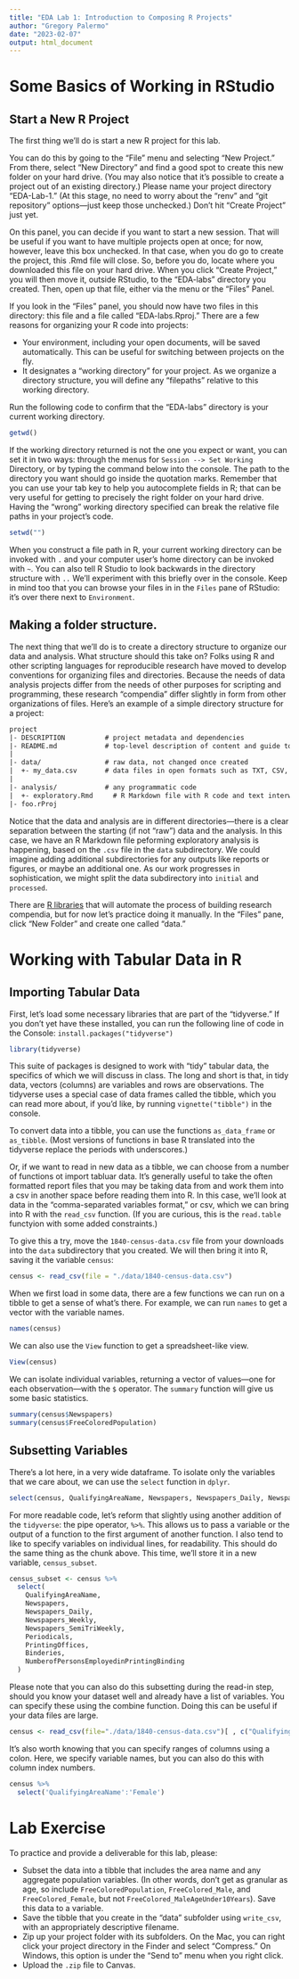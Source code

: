 ```yaml
---
title: "EDA Lab 1: Introduction to Composing R Projects"
author: "Gregory Palermo"
date: "2023-02-07"
output: html_document
---
```


# Some Basics of Working in RStudio

## Start a New R Project

The first thing we'll do is start a new R project for this lab.

You can do this by going to the "File" menu and selecting "New Project." From there, select "New Directory" and find a good spot to create this new folder on your hard drive. (You may also notice that it's possible to create a project out of an existing directory.) Please name your project directory "EDA-Lab-1." (At this stage, no need to worry about the "renv" and "git repository" options—just keep those unchecked.) Don't hit "Create Project" just yet.

On this panel, you can decide if you want to start a new session. That will be useful if you want to have multiple projects open at once; for now, however, leave this box unchecked. In that case, when you do go to create the project, this .Rmd file will close. So, before you do, locate where you downloaded this file on your hard drive. When you click "Create Project," you will then move it, outside RStudio, to the "EDA-labs" directory you created. Then, open up that file, either via the menu or the "Files" Panel. 

If you look in the "Files" panel, you should now have two files in this directory: this file and a file called "EDA-labs.Rproj." There are a few reasons for organizing your R code into projects: 

- Your environment, including your open documents, will be saved automatically. This can be useful for switching between projects on the fly.
- It designates a "working directory" for your project. As we organize a directory structure, you will define any "filepaths" relative to this working directory.

Run the following code to confirm that the "EDA-labs" directory is your current working directory.

```r
getwd()
```

If the working directory returned is not the one you expect or want, you can set it in two ways: through the menus for `Session --> Set Working` Directory, or by typing the command below into the console. The path to the directory you want should go inside the quotation marks. Remember that you can use your tab key to help you autocomplete fields in R; that can be very useful for getting to precisely the right folder on your hard drive. Having the "wrong" working directory specified can break the relative file paths in your project's code.

```r
setwd("")
```

When you construct a file path in R, your current working directory can be invoked with `.` and your computer user's home directory can be invoked with `~`. You can also tell R Studio to look backwards in the directory structure with `..` We'll experiment with this briefly over in the console. Keep in mind too that you can browse your files in in the `Files` pane of RStudio: it's over there next to `Environment`.

## Making a folder structure.

The next thing that we'll do is to create a directory structure to organize our data and analysis. What structure should this take on? Folks using R and other scripting languages for reproducible research have moved to develop conventions for organizing files and directories. Because the needs of data analysis projects differ from the needs of other purposes for scripting and programming, these research "compendia" differ slightly in form from other organizations of files. Here's an example of a simple directory structure for a project:

```txt
project
|- DESCRIPTION          # project metadata and dependencies 
|- README.md            # top-level description of content and guide to users
|
|- data/                # raw data, not changed once created
|  +- my_data.csv       # data files in open formats such as TXT, CSV, TSV, etc.
|
|- analysis/            # any programmatic code 
|  +- exploratory.Rmd     # R Markdown file with R code and text interwoven
|- foo.rProj
```

Notice that the data and analysis are in different directories—there is a clear separation between the starting (if not "raw") data and the analysis. In this case, we have an R Markdown file peforming exploratory analysis is happening, based on the `.csv` file in the `data` subdirectory. We could imagine adding additional subdirectories for any outputs like reports or figures, or maybe an additional one. As our work progresses in sophistication, we might split the data subdirectory into `initial` and `processed`.

There are [R libraries](https://marce10.github.io/sketchy/index.html) that will automate the process of building research compendia, but for now let's practice doing it manually. In the "Files" pane, click "New Folder" and create one called "data."

# Working with Tabular Data in R

## Importing Tabular Data

First, let's load some necessary libraries that are part of the "tidyverse." If you don't yet have these installed, you can run the following line of code in the Console: `install.packages("tidyverse")`

```r
library(tidyverse)
```

This suite of packages is designed to work with "tidy" tabular data, the specifics of which we will discuss in class. The long and short is that, in tidy data, vectors (columns) are variables and rows are observations. The tidyverse uses a special case of data frames called the tibble, which you can read more about, if you'd like, by running `vignette("tibble")` in the console. 

To convert data into a tibble, you can use the functions `as_data_frame` or `as_tibble`. (Most versions of functions in base R translated into the tidyverse replace the periods with underscores.) 

Or, if we want to read in new data as a tibble, we can choose from a number of functions ot import tabluar data. It's generally useful to take the often formatted report files that you may be taking data from and work them into a csv in another space before reading them into R. In this case, we'll look at data in the "comma-separated variables format," or csv, which we can bring into R with the `read_csv` function. (If you are curious, this is the `read.table` functyion with some added constraints.)

To give this a try, move the `1840-census-data.csv` file from your downloads into the `data` subdirectory that you created. We will then bring it into R, saving it the variable `census`:

```r
census <- read_csv(file = "./data/1840-census-data.csv")
```

When we first load in some data, there are a few functions we can run on a tibble to get a sense of what's there. For example, we can run `names` to get a vector with the variable names.

```r
names(census)
```

We can also use the `View` function to get a spreadsheet-like view.

```r
View(census)
```

We can isolate individual variables, returning a vector of values—one for each observation—with the `$` operator. The `summary` function will give us some basic statistics.

```r
summary(census$Newspapers)
summary(census$FreeColoredPopulation)
```

## Subsetting Variables

There's a lot here, in a very wide dataframe. To isolate only the variables that we care about, we can use the `select` function in `dplyr`.

```r
select(census, QualifyingAreaName, Newspapers, Newspapers_Daily, Newspapers_Weekly, Newspapers_SemiTriWeekly, Periodicals, PrintingOffices, Binderies, NumberofPersonsEmployedinPrintingBinding)
```

For more readable code, let's reform that slightly using another addition of the `tidyverse`: the pipe operator, `%>%`. This allows us to pass a variable or the output of a function to the first argument of another function. I also tend to like to specify variables on individual lines, for readability. This should do the same thing as the chunk above. This time, we'll store it in a new variable, `census_subset`.

```r
census_subset <- census %>%
  select(
    QualifyingAreaName,
    Newspapers,
    Newspapers_Daily,
    Newspapers_Weekly,
    Newspapers_SemiTriWeekly,
    Periodicals,
    PrintingOffices,
    Binderies,
    NumberofPersonsEmployedinPrintingBinding
  )
```

Please note that you can also do this subsetting during the read-in step, should you know your dataset well and already have a list of variables. You can specify these using the combine function. Doing this can be useful if your data files are large.

```r

census <- read_csv(file="./data/1840-census-data.csv")[ , c("QualifyingAreaName", "Newspapers", "Newspapers_Daily", "Newspapers_Weekly", "Newspapers_SemiTriWeekly", "Periodicals", "PrintingOffices")]

```

It's also worth knowing that you can specify ranges of columns using a colon. Here, we specify variable names, but you can also do this with column index numbers.

```r
census %>%
  select('QualifyingAreaName':'Female')
```

# Lab Exercise

To practice and provide a deliverable for this lab, please:

- Subset the data into a tibble that includes the area name and any aggregate population variables. (In other words, don't get as granular as age, so include `FreeColoredPopulation`, `FreeColored_Male`, and `FreeColored_Female`, but not `FreeColored_MaleAgeUnder10Years`). Save this data to a variable.
- Save the tibble that you create in the "data" subfolder using `write_csv`, with an appropriately descriptive filename.
- Zip up your project folder with its subfolders. On the Mac, you can right click your project directory in the Finder and select "Compress." On Windows, this option is under the "Send to" menu when you right click.
- Upload the `.zip` file to Canvas.